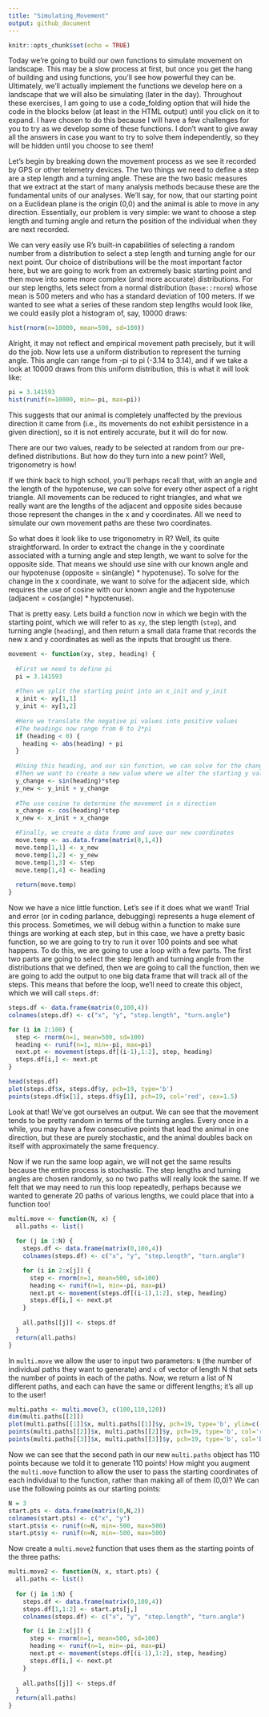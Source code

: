 ```yaml
---
title: "Simulating_Movement"
output: github_document
---
```


```r
knitr::opts_chunk$set(echo = TRUE)
```

Today we're going to build our own functions to simulate movement on landscape. This may be a slow process at first, but once you get the hang of building and using functions, you'll see how powerful they can be. Ultimately, we'll actually implement the functions we develop here on a landscape that we will also be simulating (later in the day). Throughout these exercises, I am going to use a code_folding option that will hide the code in the blocks below (at least in the HTML output) until you click on it to expand. I have chosen to do this because I will have a few challenges for you to try as we develop some of these functions. I don't want to give away all the answers in case you want to try to solve them independently, so they will be hidden until you choose to see them!

Let's begin by breaking down the movement process as we see it recorded by GPS or other telemetry devices. The two things we need to define a step are a step length and a turning angle. These are the two basic measures that we extract at the start of many analysis methods because these are the fundamental units of our analyses. We'll say, for now, that our starting point on a Euclidean plane is the origin (0,0) and the animal is able to move in any direction. Essentially, our problem is very simple: we want to choose a step length and turning angle and return the position of the individual when they are next recorded.

We can very easily use R's built-in capabilities of selecting a random number from a distribution to select a step length and turning angle for our next point. Our choice of distributions will be the most important factor here, but we are going to work from an extremely basic starting point and then move into some more complex (and more accurate) distributions. For our step lengths, lets select from a normal distribution (`base::rnorm`) whose mean is 500 meters and who has a standard deviation of 100 meters. If we wanted to see what a series of these random step lengths would look like, we could easily plot a histogram of, say, 10000 draws:

```r
hist(rnorm(n=10000, mean=500, sd=100))
```

Alright, it may not reflect and empirical movement path precisely, but it will do the job. Now lets use a uniform distribution to represent the turning angle. This angle can range from -pi to pi (-3.14 to 3.14), and if we take a look at 10000 draws from this uniform distribution, this is what it will look like:

```r
pi = 3.141593
hist(runif(n=10000, min=-pi, max=pi))
```

This suggests that our animal is completely unaffected by the previous direction it came from (i.e., its movements do not exhibit persistence in a given direction), so it is not entirely accurate, but it will do for now.

There are our two values, ready to be selected at random from our pre-defined distributions. But how do they turn into a new point? Well, trigonometry is how!

If we think back to high school, you'll perhaps recall that, with an angle and the length of the hypotenuse, we can solve for every other aspect of a right triangle. All movements can be reduced to right triangles, and what we really want are the lengths of the adjacent and opposite sides because those represent the changes in the x and y coordinates. All we need to simulate our own movement paths are these two coordinates.

So what does it look like to use trigonometry in R? Well, its quite straightforward. In order to extract the change in the y coordinate associated with a turning angle and step length, we want to solve for the opposite side. That means we should use sine with our known angle and our hypotenuse (opposite = sin(angle) * hypotenuse). To solve for the change in the x coordinate, we want to solve for the adjacent side, which requires the use of cosine with our known angle and the hypotenuse (adjacent = cos(angle) * hypotenuse).

That is pretty easy. Lets build a function now in which we begin with the starting point, which we will refer to as `xy`, the step length (`step`), and turning angle (`heading`), and then return a small data frame that records the new x and y coordinates as well as the inputs that brought us there.

```r
movement <- function(xy, step, heading) {
  
  #First we need to define pi
  pi = 3.141593
  
  #Then we split the starting point into an x_init and y_init
  x_init <- xy[1,1]
  y_init <- xy[1,2]
  
  #Here we translate the negative pi values into positive values
  #The headings now range from 0 to 2*pi
  if (heading < 0) {
    heading <- abs(heading) + pi
  }
  
  #Using this heading, and our sin function, we can solve for the change in y
  #Then we want to create a new value where we alter the starting y value
  y_change <- sin(heading)*step
  y_new <- y_init + y_change
  
  #The use cosine to determine the movement in x direction
  x_change <- cos(heading)*step
  x_new <- x_init + x_change

  #Finally, we create a data frame and save our new coordinates
  move.temp <- as.data.frame(matrix(0,1,4))
  move.temp[1,1] <- x_new
  move.temp[1,2] <- y_new
  move.temp[1,3] <- step
  move.temp[1,4] <- heading
  
  return(move.temp)
}
```

Now we have a nice little function. Let's see if it does what we want! Trial and error (or in coding parlance, debugging) represents a huge element of this process. Sometimes, we will debug within a function to make sure things are working at each step, but in this case, we have a pretty basic function, so we are going to try to run it over 100 points and see what happens. To do this, we are going to use a loop with a few parts. The first two parts are going to select the step length and turning angle from the distributions that we defined, then we are going to call the function, then we are going to add the output to one big data frame that will track all of the steps. This means that before the loop, we'll need to create this object, which we will call `steps.df`:

```r
steps.df <- data.frame(matrix(0,100,4))
colnames(steps.df) <- c("x", "y", "step.length", "turn.angle")

for (i in 2:100) {
  step <- rnorm(n=1, mean=500, sd=100)
  heading <- runif(n=1, min=-pi, max=pi)
  next.pt <- movement(steps.df[(i-1),1:2], step, heading)
  steps.df[i,] <- next.pt
}

head(steps.df)
plot(steps.df$x, steps.df$y, pch=19, type='b')
points(steps.df$x[1], steps.df$y[1], pch=19, col='red', cex=1.5)
```

Look at that! We've got ourselves an output. We can see that the movement tends to be pretty random in terms of the turning angles. Every once in a while, you may have a few consecutive points that lead the animal in one direction, but these are purely stochastic, and the animal doubles back on itself with approximately the same frequency.

Now if we run the same loop again, we will not get the same results because the entire process is stochastic. The step lengths and turning angles are chosen randomly, so no two paths will really look the same. If we felt that we may need to run this loop repeatedly, perhaps because we wanted to generate 20 paths of various lengths, we could place that into a function too!

```r
multi.move <- function(N, x) {
  all.paths <- list()
  
  for (j in 1:N) {
    steps.df <- data.frame(matrix(0,100,4))
    colnames(steps.df) <- c("x", "y", "step.length", "turn.angle")

    for (i in 2:x[j]) {
      step <- rnorm(n=1, mean=500, sd=100)
      heading <- runif(n=1, min=-pi, max=pi)
      next.pt <- movement(steps.df[(i-1),1:2], step, heading)
      steps.df[i,] <- next.pt
    }
    
    all.paths[[j]] <- steps.df
  }
  return(all.paths)
}
```

In `multi.move` we allow the user to input two parameters: `N` (the number of individual paths they want to generate) and `x` of vector of length N that sets the number of points in each of the paths. Now, we return a list of N different paths, and each can have the same or different lengths; it's all up to the user!

```r
multi.paths <- multi.move(3, c(100,110,120))
dim(multi.paths[[2]])
plot(multi.paths[[1]]$x, multi.paths[[1]]$y, pch=19, type='b', ylim=c(-6000,6000), xlim=c(-6000,6000))
points(multi.paths[[2]]$x, multi.paths[[2]]$y, pch=19, type='b', col='red')
points(multi.paths[[3]]$x, multi.paths[[3]]$y, pch=19, type='b', col='blue')
```

Now we can see that the second path in our new `multi.paths` object has 110 points because we told it to generate 110 points! How might you augment the `multi.move` function to allow the user to pass the starting coordinates of each individual to the function, rather than making all of them (0,0)? We can use the following points as our starting points:

```r
N = 3
start.pts <- data.frame(matrix(0,N,2))
colnames(start.pts) <- c("x", "y")
start.pts$x <- runif(n=N, min=-500, max=500)
start.pts$y <- runif(n=N, min=-500, max=500)
```

Now create a `multi.move2` function that uses them as the starting points of the three paths:

```r
multi.move2 <- function(N, x, start.pts) {
  all.paths <- list()
  
  for (j in 1:N) {
    steps.df <- data.frame(matrix(0,100,4))
    steps.df[1,1:2] <- start.pts[j,]
    colnames(steps.df) <- c("x", "y", "step.length", "turn.angle")

    for (i in 2:x[j]) {
      step <- rnorm(n=1, mean=500, sd=100)
      heading <- runif(n=1, min=-pi, max=pi)
      next.pt <- movement(steps.df[(i-1),1:2], step, heading)
      steps.df[i,] <- next.pt
    }
    
    all.paths[[j]] <- steps.df
  }
  return(all.paths)
}
```
